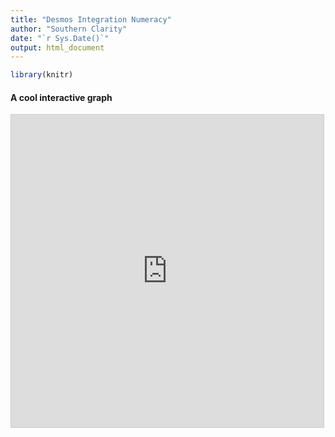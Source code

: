```yaml
---
title: "Desmos Integration Numeracy"
author: "Southern Clarity"
date: "`r Sys.Date()`"
output: html_document
--- 
```


```r
library(knitr)
```

#### A cool interactive graph

<iframe data-external="1" src="https://www.desmos.com/calculator/8wiixd9ks4?embed" width="500" height="500" style="border: 1px solid #ccc" frameborder=0></iframe>

